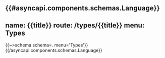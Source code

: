 {{#asyncapi.components.schemas.Language}}
---
name: {{title}}
route: /types/{{title}}
menu: Types
---
{{~>schema schema=. menu='Types'}}
{{/asyncapi.components.schemas.Language}}